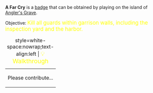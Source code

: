 '''A Far Cry''' is a [[Badges|badge]] that can be obtained by playing on the island of [[Angler's Grave]].

Objective: <big style="color:yellow">Kill all guards within garrison walls, including the inspection yard and the harbor.</big>

{| class="mw-collapsible mw-collapsed"
|+ style=white-space:nowrap;text-align:left | <big style="color:yellow">💡 Walkthrough</big>
|-
| Please contribute...
|}